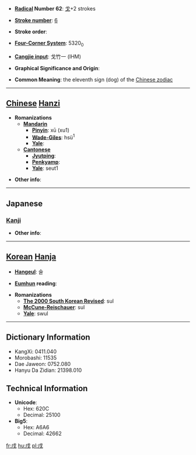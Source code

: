 * '''[[Wiktionary:Chinese radical index| Radical]] Number 62''': [[Wiktionary:Chinese radical index 戈|戈]]+2 strokes

* '''[[Wiktionary:Chinese total strokes index|Stroke number]]''': [[Wiktionary:Chinese total strokes index 6|6]]

* '''Stroke order''': 

* '''[[Wiktionary:Chinese four corner index|Four-Corner System]]''': 5320<sub>0</sub>

* '''[[Wiktionary:Chinese Cangjie index|Cangjie input]]''': 戈竹一 (IHM)

* '''Graphical Significance and Origin''': 

* '''Common Meaning''': the eleventh sign (dog) of the [[Wikipedia:Chinese zodiac|Chinese zodiac]]

----

== [[Chinese]] [[Hanzi]] ==

* '''Romanizations'''
** '''[[Mandarin]]'''
*** '''[[Pinyin]]''': xū (xu1)
*** '''[[Wade-Giles]]''': hsü<sup>1</sup>
*** '''[[Yale]]''': 
** '''[[Cantonese]]'''
*** '''[[Jyutping]]''':
*** '''[[Penkyamp]]''': 
*** '''[[Yale]]''': seut1

* '''Other info''': 

----

==Japanese==
===[[Kanji]]===
{{kanji|on readings=[[じゅつ]] (jutsu)|kun readings=[[いぬ]] (inu)}}

* '''Other info''':  

----

== [[Korean]] [[Hanja]] ==

* '''[[Hangeul]]''': 술

* '''[[Eumhun]] reading''': 

* '''Romanizations'''
** '''[[The 2000 South Korean Revised Romanization|The 2000 South Korean Revised]]''': sul
** '''[[McCune-Reischauer]]''': sul
** '''[[Yale]]''': swul

----

== Dictionary Information ==

* KangXi: 0411.040
* Morobashi: 11535
* Dae Jaweon: 0752.080
* Hanyu Da Zidian: 21398.010

== Technical Information ==

* '''Unicode''':
** Hex: 620C
** Decimal: 25100
* '''Big5''':
** Hex: A6A6
** Decimal: 42662

[[fr:戌]]
[[hu:戌]]
[[pl:戌]]